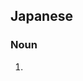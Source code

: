 ==Japanese==
{{ja-kanjitab|破|魔|士}}

===Noun===
{{ja-noun|はまし}}

# {{alternative spelling of|lang=ja|sort=はまし|破魔師}}